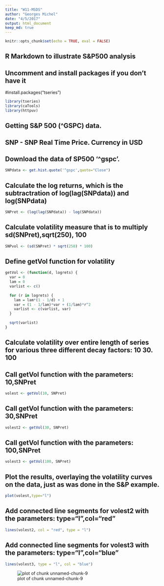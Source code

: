 ```yaml
---
title: "W11-MSDS"
author: "Georges Michel"
date: "4/5/2017"
output: html_document
keep_md: true
---
```



```r

knitr::opts_chunk$set(echo = TRUE, eval = FALSE)

```

## R Markdown to illustrate S&P500 analysis

## Uncomment and install packages if you don't have it
#install.packages("tseries")

```r

library(tseries)
library(caTools)
library(httpuv)


```



##  Getting S&P 500 (^GSPC) data.
##  SNP - SNP Real Time Price. Currency in USD

## Download the data of SP500 '^gspc'.
```r

SNPdata <- get.hist.quote('^gspc',quote="Close")

```
## Calculate the log returns, which is the subtractration of log(lag(SNPdata)) and log(SNPdata)
```r

SNPret <- (log(lag(SNPdata)) - log(SNPdata))

```
## Calculate volatility measure that is to multiply sd(SNPret),sqrt(250), 100
```r

SNPvol <- (sd(SNPret) * sqrt(250) * 100)

```

## Define getVol function for volatility

```r

getVol <- (function(d, logrets) {
  var = 0
  lam = 0
  varlist <- c()
  
  for (r in logrets) {
    lam = lam*(1 - 1/d) + 1
    var = (1 - 1/lam)*var + (1/lam)*r^2
    varlist <- c(varlist, var)
  }
  
  sqrt(varlist)
}


```
## Calculate volatility over entire length of series for various three different decay factors: 10 30. 100

## Call getVol function with the parameters: 10,SNPret
```r


volest <- getVol(10, SNPret)


```
## Call getVol function with the parameters: 30,SNPret
```r

volest2 <- getVol(30, SNPret)

```
## Call getVol function with the parameters: 100,SNPret
```r

volest3 <- getVol(100, SNPret)

```
## Plot the results, overlaying the volatility curves on the data, just as was done in the S&P example.





```r

plot(volest,type="l")

```


## Add connected line segments for volest2 with the parameters: type="l",col="red"
```r

lines(volest2, col = "red", type = "l")

```
## Add connected line segments for volest3 with the parameters: type="l",col="blue"
```r

lines(volest3, type = "l", col = "blue")

```
![plot of chunk unnamed-chunk-9](./figure-html/plot.png)

